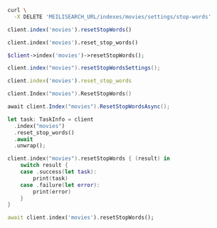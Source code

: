 <CodeGroup>

```bash cURL
curl \
  -X DELETE 'MEILISEARCH_URL/indexes/movies/settings/stop-words'
```

```javascript JS
client.index('movies').resetStopWords()
```

```python Python
client.index('movies').reset_stop_words()
```

```php PHP
$client->index('movies')->resetStopWords();
```

```java Java
client.index("movies").resetStopWordsSettings();
```

```ruby Ruby
client.index('movies').reset_stop_words
```

```go Go
client.Index("movies").ResetStopWords()
```

```csharp C#
await client.Index("movies").ResetStopWordsAsync();
```

```rust Rust
let task: TaskInfo = client
  .index("movies")
  .reset_stop_words()
  .await
  .unwrap();
```

```swift Swift
client.index("movies").resetStopWords { (result) in
    switch result {
    case .success(let task):
        print(task)
    case .failure(let error):
        print(error)
    }
}
```

```dart Dart
await client.index('movies').resetStopWords();
```
</CodeGroup>